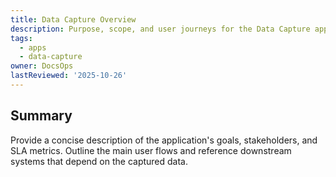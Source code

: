```yaml
---
title: Data Capture Overview
description: Purpose, scope, and user journeys for the Data Capture application.
tags:
  - apps
  - data-capture
owner: DocsOps
lastReviewed: '2025-10-26'
---
```

## Summary

Provide a concise description of the application's goals, stakeholders, and SLA metrics. Outline the
main user flows and reference downstream systems that depend on the captured data.
